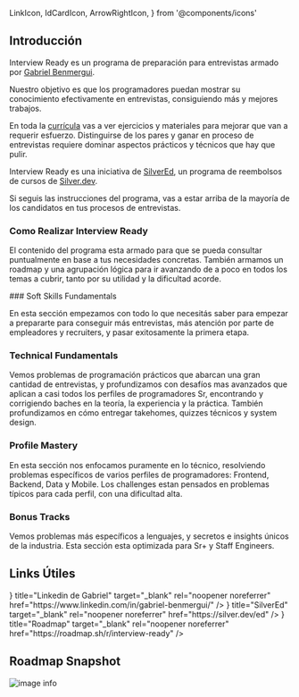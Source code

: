   LinkIcon,
  IdCardIcon,
  ArrowRightIcon,
} from '@components/icons'

## Introducción

Interview Ready es un programa de preparación para entrevistas armado por [Gabriel Benmergui](https://www.linkedin.com/in/gabriel-benmergui/).

Nuestro objetivo es que los programadores puedan mostrar su conocimiento efectivamente en entrevistas, consiguiendo más y mejores trabajos.

En toda la [currícula](https://roadmap.sh/r/interview-ready) vas a ver ejercicios y materiales para mejorar que van a requerir esfuerzo. Distinguirse de los pares y ganar en proceso de entrevistas requiere
dominar aspectos prácticos y técnicos que hay que pulir.

Interview Ready es una iniciativa de [SilverEd](https://silver.dev/ed), un programa de reembolsos de cursos de [Silver.dev](https://silver.dev).

<Callout type="info">
  Si seguis las instrucciones del programa, vas a estar arriba de la mayoría de los candidatos en tus procesos de entrevistas.
</Callout>

### Como Realizar Interview Ready

El contenido del programa esta armado para que se pueda consultar puntualmente en base a tus necesidades concretas.
También armamos un roadmap y una agrupación lógica para ir avanzando de a poco en todos los temas a cubrir, tanto por su utilidad y la dificultad acorde.

<Steps>
### Soft Skills Fundamentals

En esta sección empezamos con todo lo que necesitás saber para empezar a prepararte para conseguir más entrevistas, más atención por parte de empleadores y recruiters, y pasar exitosamente la primera etapa.

### Technical Fundamentals

Vemos problemas de programación prácticos que abarcan una gran cantidad de entrevistas, y profundizamos con desafíos mas avanzados que aplican a casi todos los perfiles de programadores Sr, encontrando y corrigiendo baches en la teoría, la experiencia y la práctica. También profundizamos en cómo entregar takehomes, quizzes técnicos y system design.

### Profile Mastery

En esta sección nos enfocamos puramente en lo técnico, resolviendo problemas específicos de varios perfiles de programadores: Frontend, Backend, Data y Mobile. Los challenges estan pensados en problemas típicos para cada perfil, con una dificultad alta.

### Bonus Tracks 

Vemos problemas más específicos a lenguajes, y secretos e insights únicos de la industria. Esta sección esta optimizada para Sr+ y Staff Engineers.

</Steps>

## Links Útiles

<Cards>
  <Cards.Card
    icon={<IdCardIcon />}
    title="Linkedin de Gabriel"
    target="_blank"
    rel="noopener noreferrer"
    href="https://www.linkedin.com/in/gabriel-benmergui/"
  />
  <Cards.Card
    icon={<LinkIcon />}
    title="SilverEd"
    target="_blank"
    rel="noopener noreferrer"
    href="https://silver.dev/ed"
  />
  <Cards.Card
    icon={<ArrowRightIcon />}
    title="Roadmap"
    target="_blank"
    rel="noopener noreferrer"
    href="https://roadmap.sh/r/interview-ready"
  />
</Cards>

## Roadmap Snapshot
![image info](/images/roadmap.jpg)
